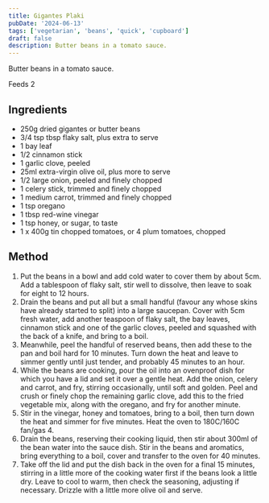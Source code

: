 ```yaml
---
title: Gigantes Plaki
pubDate: '2024-06-13'
tags: ['vegetarian', 'beans', 'quick', 'cupboard']
draft: false
description: Butter beans in a tomato sauce.
---
```


Butter beans in a tomato sauce.

Feeds 2

## Ingredients

- 250g dried gigantes or butter beans
- 3/4 tsp tbsp flaky salt, plus extra to serve
- 1 bay leaf
- 1/2 cinnamon stick
- 1 garlic clove, peeled
- 25ml extra-virgin olive oil, plus more to serve
- 1/2 large onion, peeled and finely chopped
- 1 celery stick, trimmed and finely chopped
- 1 medium carrot, trimmed and finely chopped
- 1 tsp oregano
- 1 tbsp red-wine vinegar
- 1 tsp honey, or sugar, to taste
- 1 x 400g tin chopped tomatoes, or 4 plum tomatoes, chopped

## Method

1. Put the beans in a bowl and add cold water to cover them by about 5cm. Add a tablespoon of flaky salt, stir well to dissolve, then leave to soak for eight to 12 hours.
2. Drain the beans and put all but a small handful (favour any whose skins have already started to split) into a large saucepan. Cover with 5cm fresh water, add another teaspoon of flaky salt, the bay leaves, cinnamon stick and one of the garlic cloves, peeled and squashed with the back of a knife, and bring to a boil.
3. Meanwhile, peel the handful of reserved beans, then add these to the pan and boil hard for 10 minutes. Turn down the heat and leave to simmer gently until just tender, and probably 45 minutes to an hour.
4. While the beans are cooking, pour the oil into an ovenproof dish for which you have a lid and set it over a gentle heat. Add the onion, celery and carrot, and fry, stirring occasionally, until soft and golden. Peel and crush or finely chop the remaining garlic clove, add this to the fried vegetable mix, along with the oregano, and fry for another minute.
5. Stir in the vinegar, honey and tomatoes, bring to a boil, then turn down the heat and simmer for five minutes. Heat the oven to 180C/160C fan/gas 4.
6. Drain the beans, reserving their cooking liquid, then stir about 300ml of the bean water into the sauce dish. Stir in the beans and aromatics, bring everything to a boil, cover and transfer to the oven for 40 minutes.
7. Take off the lid and put the dish back in the oven for a final 15 minutes, stirring in a little more of the cooking water first if the beans look a little dry. Leave to cool to warm, then check the seasoning, adjusting if necessary. Drizzle with a little more olive oil and serve.
